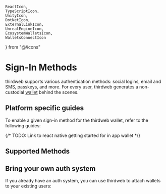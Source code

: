     ReactIcon,
    TypeScriptIcon,
    UnityIcon,
    DotNetIcon,
    ExternalLinkIcon,
    UnrealEngineIcon,
    EcosystemWalletsIcon,
    WalletsConnectIcon
} from "@/icons"

# Sign-In Methods

thirdweb supports various authentication methods: social logins, email and SMS, passkeys, and more. For every user, thirdweb generates a non-custodial [wallet](/connect/wallet/security) behind the scenes. 

## Platform specific guides

To enable a given sign-in method for the thirdweb wallet, refer to the following guides:

<Grid>
    <ArticleIconCard
        title="TypeScript"
        icon={TypeScriptIcon}
        href="/typescript/v5/inAppWallet#example"
    />
    <ArticleIconCard
        title="React"
        icon={ReactIcon}
        href="/react/v5/in-app-wallet/get-started#choose-authentication-methods"
    />
    {/* TODO: Link to react native getting started for in app wallet */}
    <ArticleIconCard
        title="React Native"
        icon={ReactIcon}
        href="/react/v5/in-app-wallet/get-started#choose-authentication-methods"
    />
	<ArticleIconCard
        title=".NET"
        icon={DotNetIcon}
        href="/dotnet/wallets/providers/in-app-wallet#login-methods"
    />
    <ArticleIconCard
        title="Unity"
        icon={UnityIcon}
        href="/unity/v5/wallets/in-app-wallet#login-methods"
    />
    <ArticleIconCard
        title="Unreal Engine"
        icon={UnrealEngineIcon}
        href="/unreal-engine/blueprints/in-app-wallet#otp"
    />
</Grid>

## Supported Methods

<AuthList/>

## Bring your own auth system

If you already have an auth system, you can use thirdweb to attach wallets to your existing users:

<Stack>
    <ArticleIconCard
        href="/wallets/in-app-wallet/custom-auth/configuration"
        icon={EcosystemWalletsIcon}
        title="Custom Authentication"
        description="Learn more about custom authentication with your own auth system"
    />
</Stack>


